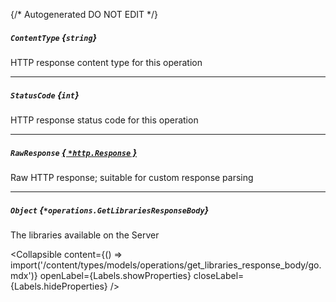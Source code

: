 {/* Autogenerated DO NOT EDIT  */}

##### `ContentType` *{`string`}*
HTTP response content type for this operation

---
##### `StatusCode` *{`int`}*
HTTP response status code for this operation

---
##### `RawResponse` [*{ `*http.Response` }*](https://pkg.go.dev/net/http#Response)
Raw HTTP response; suitable for custom response parsing

---
##### `Object` *{`*operations.GetLibrariesResponseBody`}*
The libraries available on the Server

<Collapsible content={() => import('/content/types/models/operations/get_libraries_response_body/go.mdx')} openLabel={Labels.showProperties} closeLabel={Labels.hideProperties} />



